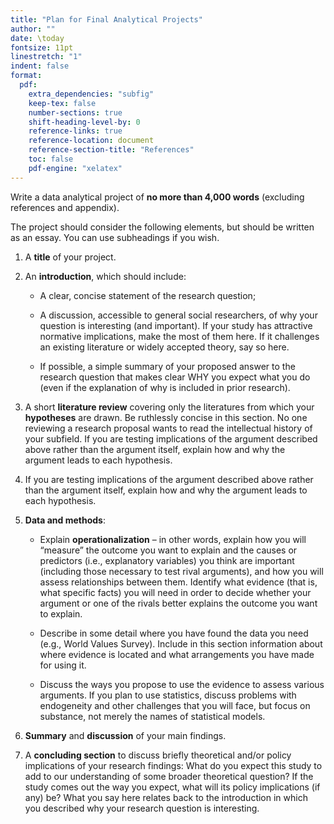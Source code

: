 ```yaml
---
title: "Plan for Final Analytical Projects"
author: ""
date: \today
fontsize: 11pt
linestretch: "1"
indent: false
format:
  pdf:
    extra_dependencies: "subfig"
    keep-tex: false
    number-sections: true
    shift-heading-level-by: 0
    reference-links: true
    reference-location: document
    reference-section-title: "References"
    toc: false
    pdf-engine: "xelatex"
---
```


Write a data analytical project of **no more than 4,000 words** (excluding references and appendix).

\vspace{0.3cm}

The project should consider the following elements, but should be written as an essay. You can use subheadings if you wish.

\vspace{0.3cm}

1. A **title** of your project.

\vspace{0.3cm}

2. An **introduction**, which should include: 

    - A clear, concise statement of the research question;
  
    - A discussion, accessible to general social researchers, of why your question is interesting (and important). If your study has attractive normative implications, make the most of them here. If it challenges an existing literature or widely accepted theory, say so here. 
  
    - If possible, a simple summary of your proposed answer to the research question that makes clear WHY you expect what you do (even if the explanation of why is included in prior research).

\vspace{0.3cm}

3. A short **literature review** covering only the literatures from which your **hypotheses** are drawn. Be ruthlessly concise in this section. No one reviewing a research proposal wants to read the intellectual history of your subfield. If you are testing implications of the argument described above rather than the argument itself, explain how and why the argument leads to each hypothesis.

\vspace{0.3cm}

4. If you are testing implications of the argument described above rather than the argument itself, explain how and why the argument leads to each hypothesis.

\vspace{0.3cm}

5. **Data and methods**:

    - Explain **operationalization** -- in other words, explain how you will "measure" the outcome you want to explain and the causes or predictors (i.e., explanatory variables) you think are important (including those necessary to test rival arguments), and how you will assess relationships between them. Identify what evidence (that is, what specific facts) you will need in order to decide whether your argument or one of the rivals better explains the outcome you want to explain.

    - Describe in some detail where you have found the data you need (e.g., World Values Survey). Include in this section information about where evidence is located and what arrangements you have made for using it.
    
    - Discuss the ways you propose to use the evidence to assess various arguments. If you plan to use statistics, discuss problems with endogeneity and other challenges that you will face, but focus on substance, not merely the names of statistical models.

\vspace{0.3cm}

6. **Summary** and **discussion** of your main findings.

\vspace{0.3cm}

7. A **concluding section** to discuss briefly theoretical and/or policy implications of your research findings: What do you expect this study to add to our understanding of some broader theoretical question? If the study comes out the way you expect, what will its policy implications (if any) be? What you say here relates back to the introduction in which you described why your research question is interesting.

